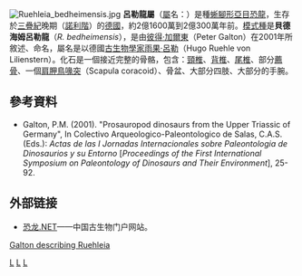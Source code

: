 {{Automatic Taxobox
| taxon = Ruehleia
| fossil_range = [[三疊紀|三疊紀]]晚期, {{fossil_range|216|203}}
| image = Ruehleia.jpg
| image_width = 250px
| image_caption = 呂勒龍的[[頸椎|頸椎]]，位於[[柏林|柏林]]自然史博物館
| authority = [[彼得·加爾東|Galton]], 2001
| type_species = '''貝德海姆呂勒龍<br>''Ruehleia bedheimensis'''''
| type_species_authority = Galton, 2001 
}}
[[File:Ruehleia_bedheimensis.jpg|thumb]] 
'''呂勒龍屬'''（[[屬|屬]]名：{{lang|la|''Ruehleia''}}）是種[[蜥腳形亞目|蜥腳形亞目]][[恐龍|恐龍]]，生存於[[三疊紀|三疊紀]]晚期（[[諾利階|諾利階]]）的[[德國|德國]]，約2億1600萬到2億300萬年前。[[模式種|模式種]]是'''貝德海姆呂勒龍'''（''R. bedheimensis''），是由[[彼得·加爾東|彼得·加爾東]]（Peter Galton）在2001年所敘述、命名，屬名是以德國[[古生物學家|古生物學家]][[雨果·呂勒|雨果·呂勒]]（Hugo Ruehle von Lilienstern）。化石是一個接近完整的骨骼，包含：[[頸椎|頸椎]]、[[背椎|背椎]]、[[尾椎|尾椎]]、部分[[薦骨|薦骨]]、一個[[肩胛鳥喙突|肩胛鳥喙突]]（Scapula coracoid）、骨盆、大部分四肢、大部分的手腕。

==參考資料==
* Galton, P.M. (2001). "Prosauropod dinosaurs from the Upper Triassic of Germany", In Colectivo Arqueologico-Paleontologico de Salas, C.A.S. (Eds.): ''Actas de las I Jornadas Internacionales sobre Paleontologia de Dinosaurios y su Entorno'' [''Proceedings of the First International Symposium on Paleontology of Dinosaurs and Their Environment''], 25-92.

==外部链接==
*[https://web.archive.org/web/20170527222928/http://dinosaur.net.cn/ 恐龙.NET]——中国古生物门户网站。
[https://web.archive.org/web/20010708111922/http://www.dinosaur.org/news/dinocountup01.html  Galton describing Ruehleia]
{{蜥腳形亞目}}
{{Taxonbar|from=Q1007433}}

[[Category:原蜥腳下目|L]]
[[Category:三疊紀恐龍|L]]
[[Category:歐洲恐龍|L]]


{{dinosaur-stub}}